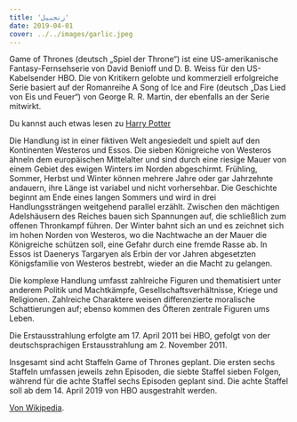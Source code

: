 ```yaml
---
title: 'زنجبیل'
date: 2019-04-01
cover: ../../images/garlic.jpeg
---
```


Game of Thrones (deutsch „Spiel der Throne“) ist eine US-amerikanische Fantasy-Fernsehserie von David Benioff und D. B. Weiss für den US-Kabelsender HBO. Die von Kritikern gelobte und kommerziell erfolgreiche Serie basiert auf der Romanreihe A Song of Ice and Fire (deutsch „Das Lied von Eis und Feuer“) von George R. R. Martin, der ebenfalls an der Serie mitwirkt.

Du kannst auch etwas lesen zu [Harry Potter](/harry-potter)

Die Handlung ist in einer fiktiven Welt angesiedelt und spielt auf den Kontinenten Westeros und Essos. Die sieben Königreiche von Westeros ähneln dem europäischen Mittelalter und sind durch eine riesige Mauer von einem Gebiet des ewigen Winters im Norden abgeschirmt. Frühling, Sommer, Herbst und Winter können mehrere Jahre oder gar Jahrzehnte andauern, ihre Länge ist variabel und nicht vorhersehbar. Die Geschichte beginnt am Ende eines langen Sommers und wird in drei Handlungssträngen weitgehend parallel erzählt. Zwischen den mächtigen Adelshäusern des Reiches bauen sich Spannungen auf, die schließlich zum offenen Thronkampf führen. Der Winter bahnt sich an und es zeichnet sich im hohen Norden von Westeros, wo die Nachtwache an der Mauer die Königreiche schützen soll, eine Gefahr durch eine fremde Rasse ab. In Essos ist Daenerys Targaryen als Erbin der vor Jahren abgesetzten Königsfamilie von Westeros bestrebt, wieder an die Macht zu gelangen.

Die komplexe Handlung umfasst zahlreiche Figuren und thematisiert unter anderem Politik und Machtkämpfe, Gesellschaftsverhältnisse, Kriege und Religionen. Zahlreiche Charaktere weisen differenzierte moralische Schattierungen auf; ebenso kommen des Öfteren zentrale Figuren ums Leben.

Die Erstausstrahlung erfolgte am 17. April 2011 bei HBO, gefolgt von der deutschsprachigen Erstausstrahlung am 2. November 2011.

Insgesamt sind acht Staffeln Game of Thrones geplant. Die ersten sechs Staffeln umfassen jeweils zehn Episoden, die siebte Staffel sieben Folgen, während für die achte Staffel sechs Episoden geplant sind. Die achte Staffel soll ab dem 14. April 2019 von HBO ausgestrahlt werden.

[Von Wikipedia](https://de.wikipedia.org/wiki/Game_of_Thrones).
